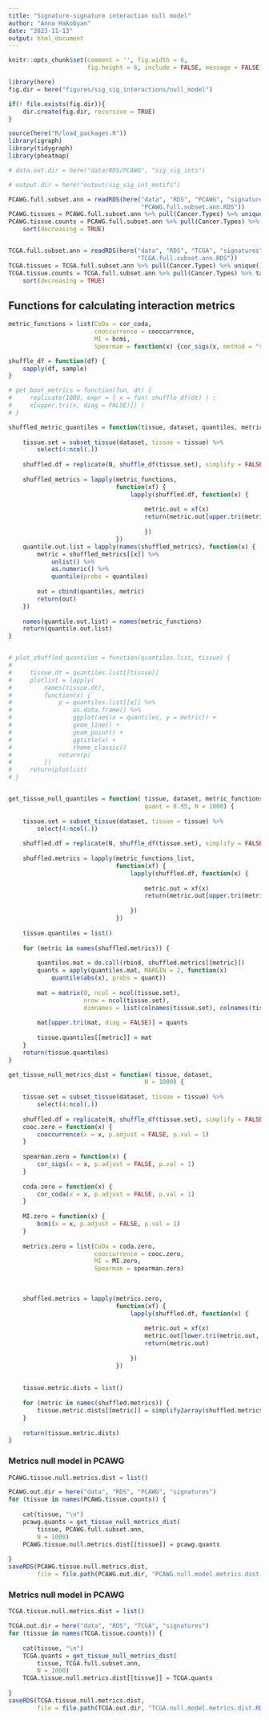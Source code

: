 ```yaml
---
title: "Signature-signature interaction null model"
author: "Anna Hakobyan"
date: "2023-11-13"
output: html_document
---
```


```r
knitr::opts_chunk$set(comment = '', fig.width = 6, 
                      fig.height = 6, include = FALSE, message = FALSE)
```

```r
library(here)
fig.dir = here("figures/sig_sig_interactions/null_model")

if(! file.exists(fig.dir)){
    dir.create(fig.dir, recursive = TRUE)
}

source(here("R/load_packages.R"))
library(igraph)
library(tidygraph)
library(pheatmap)

# data.out.dir = here("data/RDS/PCAWG", "sig_sig_ints")

# output.dir = here("output/sig_sig_int_motifs")
```


```r
PCAWG.full.subset.ann = readRDS(here("data", "RDS", "PCAWG", "signatures",
                                     "PCAWG.full.subset.ann.RDS"))
PCAWG.tissues = PCAWG.full.subset.ann %>% pull(Cancer.Types) %>% unique()
PCAWG.tissue.counts = PCAWG.full.subset.ann %>% pull(Cancer.Types) %>% table() %>% 
    sort(decreasing = TRUE)


TCGA.full.subset.ann = readRDS(here("data", "RDS", "TCGA", "signatures",
                                    "TCGA.full.subset.ann.RDS"))
TCGA.tissues = TCGA.full.subset.ann %>% pull(Cancer.Types) %>% unique()
TCGA.tissue.counts = TCGA.full.subset.ann %>% pull(Cancer.Types) %>% table() %>% 
    sort(decreasing = TRUE)
```

## Functions for calculating interaction metrics

```r
metric_functions = list(CoDa = cor_coda,
                        cooccurrence = cooccurrence,
                        MI = bcmi,
                        Spearman = function(x) {cor_sigs(x, method = "spearman")})

shuffle_df = function(df) {
    sapply(df, sample)   
}

# get_boot_metrics = function(fun, dt) {
#     replicate(1000, expr = { x = fun( shuffle_df(dt) ) ;
#     x[upper.tri(x, diag = FALSE)]} )
# }

shuffled_metric_quantiles = function(tissue, dataset, quantiles, metric_functions, N = 1000) {
    
    tissue.set = subset_tissue(dataset, tissue = tissue) %>% 
        select(4:ncol(.))
    
    shuffled.df = replicate(N, shuffle_df(tissue.set), simplify = FALSE)
    
    shuffled_metrics = lapply(metric_functions, 
                              function(xf) {
                                  lapply(shuffled.df, function(x) {
                                      
                                      metric.out = xf(x) 
                                      return(metric.out[upper.tri(metric.out, diag = FALSE)])
                                      
                                      })
                              })
    quantile.out.list = lapply(names(shuffled_metrics), function(x) {
        metric = shuffled_metrics[[x]] %>% 
            unlist() %>% 
            as.numeric() %>% 
            quantile(probs = quantiles)
        
        out = cbind(quantiles, metric)
        return(out)
    })
    
    names(quantile.out.list) = names(metric_functions)
    return(quantile.out.list)
}


# plot_shuffled_quantiles = function(quantiles.list, tissue) {
#     
#     tissue.dt = quantiles.list[[tissue]]
#     plotlist = lapply(
#         names(tissue.dt), 
#         function(x) {
#             p = quantiles.list[[x]] %>% 
#                 as.data.frame() %>% 
#                 ggplot(aes(x = quantiles, y = metric)) + 
#                 geom_line() + 
#                 geom_point() +
#                 ggtitle(x) +
#                 theme_classic() 
#             return(p)
#         })
#     return(plotlist)
# }


get_tissue_null_quantiles = function( tissue, dataset, metric_functions_list, 
                                      quant = 0.95, N = 1000) {
    
    tissue.set = subset_tissue(dataset, tissue = tissue) %>% 
        select(4:ncol(.))
    
    shuffled.df = replicate(N, shuffle_df(tissue.set), simplify = FALSE)
    
    shuffled.metrics = lapply(metric_functions_list, 
                              function(xf) {
                                  lapply(shuffled.df, function(x) {
                                      
                                      metric.out = xf(x) 
                                      return(metric.out[upper.tri(metric.out, diag = FALSE)])
                                      
                                  })
                              })
    
    tissue.quantiles = list()
    
    for (metric in names(shuffled.metrics)) {
        
        quantiles.mat = do.call(rbind, shuffled.metrics[[metric]])
        quants = apply(quantiles.mat, MARGIN = 2, function(x)
            quantile(abs(x), probs = quant))    
        
        mat = matrix(0, ncol = ncol(tissue.set),
                     nrow = ncol(tissue.set), 
                     dimnames = list(colnames(tissue.set), colnames(tissue.set)) )
        
        mat[upper.tri(mat, diag = FALSE)] = quants
        
        tissue.quantiles[[metric]] = mat
    }
    return(tissue.quantiles)
}

get_tissue_null_metrics_dist = function( tissue, dataset, 
                                      N = 1000) {
    
    tissue.set = subset_tissue(dataset, tissue = tissue) %>% 
        select(4:ncol(.))
    
    shuffled.df = replicate(N, shuffle_df(tissue.set), simplify = FALSE)
    cooc.zero = function(x) {
        cooccurrence(x = x, p.adjust = FALSE, p.val = 1)    
    }
    
    spearman.zero = function(x) {
        cor_sigs(x = x, p.adjust = FALSE, p.val = 1)
    }
    
    coda.zero = function(x) {
        cor_coda(x = x, p.adjust = FALSE, p.val = 1)
    }
    
    MI.zero = function(x) {
        bcmi(x = x, p.adjust = FALSE, p.val = 1)
    }
    
    metrics.zero = list(CoDa = coda.zero,
                        cooccurrence = cooc.zero,
                        MI = MI.zero,
                        Spearman = spearman.zero)
    
    
    
    shuffled.metrics = lapply(metrics.zero, 
                              function(xf) {
                                  lapply(shuffled.df, function(x) {
                                      
                                      metric.out = xf(x) 
                                      metric.out[lower.tri(metric.out, diag = TRUE)] = 0
                                      return(metric.out)
                                      
                                  })
                              })
    
    
    tissue.metric.dists = list()
    
    for (metric in names(shuffled.metrics)) {
        tissue.metric.dists[[metric]] = simplify2array(shuffled.metrics[[metric]])
    }
    
    return(tissue.metric.dists)
}
```


<!-- ```{r, warning = FALSE} -->
<!-- a = get_tissue_null_metrics_dist (tissue, PCAWG.full.subset.ann,  -->
<!--         metric_functions, N = 10) -->
<!-- ``` -->


### Metrics null model in PCAWG  


```r
PCAWG.tissue.null.metrics.dist = list()

PCAWG.out.dir = here("data", "RDS", "PCAWG", "signatures") 
for (tissue in names(PCAWG.tissue.counts)) {
    
    cat(tissue, "\n")
    pcawg.quants = get_tissue_null_metrics_dist(
        tissue, PCAWG.full.subset.ann, 
        N = 1000)
    PCAWG.tissue.null.metrics.dist[[tissue]] = pcawg.quants
        
}
saveRDS(PCAWG.tissue.null.metrics.dist, 
        file = file.path(PCAWG.out.dir, "PCAWG.null.model.metrics.dist.RDS"))
```


### Metrics null model in PCAWG  


```r
TCGA.tissue.null.metrics.dist = list()

TCGA.out.dir = here("data", "RDS", "TCGA", "signatures") 
for (tissue in names(TCGA.tissue.counts)) {
    
    cat(tissue, "\n")
    TCGA.quants = get_tissue_null_metrics_dist(
        tissue, TCGA.full.subset.ann, 
        N = 1000)
    TCGA.tissue.null.metrics.dist[[tissue]] = TCGA.quants
        
}
saveRDS(TCGA.tissue.null.metrics.dist, 
        file = file.path(TCGA.out.dir, "TCGA.null.model.metrics.dist.RDS"))
```